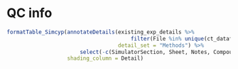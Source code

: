 
# QC info

```r

formatTable_Simcyp(annotateDetails(existing_exp_details %>% 
                                       filter(File %in% unique(ct_dataframe$File)), 
                                   detail_set = "Methods") %>% 
                       select(-c(SimulatorSection, Sheet, Notes, CompoundID, Compound)), 
                   shading_column = Detail)

```


